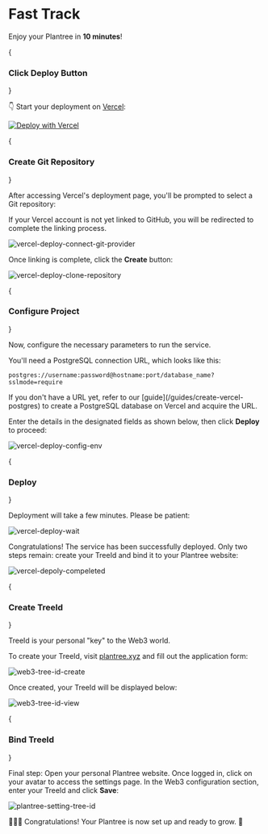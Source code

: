 
# Fast Track
Enjoy your Plantree in **10 minutes**!

<Steps>

{<h3>Click Deploy Button</h3>}

👇 Start your deployment on [Vercel](https://vercel.com/):

[![Deploy with Vercel](https://vercel.com/button)](https://vercel.com/new/clone?repository-url=https%3A%2F%2Fgithub.com%2Fplantree-xyz%2Fplantree&env=DATABASE_URL&envDescription=Your+Personal+Database+Url&envLink=https%3A%2F%2Fdocs.plantree.xyz%2Fguides%2Fenvironment-variables%23database_url&project-name=my-plantree-blog&repository-name=my-plantree-blog&fork=true)

{<h3>Create Git Repository</h3>}

After accessing Vercel's deployment page, you'll be prompted to select a Git repository:

<Callout type="warning" emoji="⚠️">
  If your Vercel account is not yet linked to GitHub, you will be redirected to complete the linking process.
</Callout>

![vercel-deploy-connect-git-provider](/images/screenshot/vercel-deploy-connect-git-provider.png)

Once linking is complete, click the **Create** button:

![vercel-deploy-clone-repository](/images/screenshot/vercel-deploy-clone-repository.png)

{<h3>Configure Project</h3>}

Now, configure the necessary parameters to run the service.

You'll need a PostgreSQL connection URL, which looks like this:

```text
postgres://username:password@hostname:port/database_name?sslmode=require
```

<Callout type="info">
  If you don't have a URL yet, refer to our [guide](/guides/create-vercel-postgres) to create a PostgreSQL database on Vercel and acquire the URL.
</Callout>

Enter the details in the designated fields as shown below, then click **Deploy** to proceed:

![vercel-deploy-config-env](/images/screenshot/vercel-deploy-config-env.png)

{<h3>Deploy</h3>}

Deployment will take a few minutes. Please be patient:

![vercel-deploy-wait](/images/screenshot/vercel-deploy-wait.png)

Congratulations! The service has been successfully deployed. Only two steps remain: create your TreeId and bind it to your Plantree website:

![vercel-depoly-compeleted](/images/screenshot/vercel-depoly-compeleted.png)

{<h3>Create TreeId</h3>}

<Callout type="info">
  TreeId is your personal "key" to the Web3 world.
</Callout>

To create your TreeId, visit [plantree.xyz](https://www.plantree.xyz/create-space) and fill out the application form:

![web3-tree-id-create](/images/screenshot/web3-tree-id-create.png)

Once created, your TreeId will be displayed below:

![web3-tree-id-view](/images/screenshot/web3-tree-id-view.png)

{<h3>Bind TreeId</h3>}

Final step: Open your personal Plantree website. Once logged in, click on your avatar to access the settings page. 
In the Web3 configuration section, enter your TreeId and click **Save**:

![plantree-setting-tree-id](/images/screenshot/plantree-setting-tree-id.png)

</Steps>

🎉🎉🎉 Congratulations! Your Plantree is now set up and ready to grow. 🌱